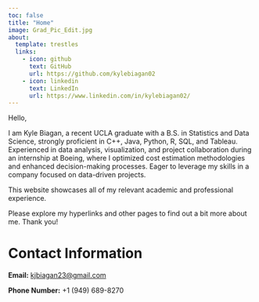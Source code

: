 ```yaml
---
toc: false
title: "Home"
image: Grad_Pic_Edit.jpg
about:
  template: trestles
  links:
    - icon: github
      text: GitHub
      url: https://github.com/kylebiagan02
    - icon: linkedin
      text: LinkedIn
      url: https://www.linkedin.com/in/kylebiagan02/
---
```


Hello,

I am Kyle Biagan, a recent UCLA graduate with a B.S. in Statistics and Data Science, strongly proficient in C++, Java, Python, R, SQL, and Tableau. Experienced in data analysis, visualization, and project collaboration during an internship at Boeing, where I optimized cost estimation methodologies and enhanced decision-making processes. Eager to leverage my skills in a company focused on data-driven projects.

This website showcases all of my relevant academic and professional experience.

Please explore my hyperlinks and other pages to find out a bit more about me. Thank you!

# Contact Information

**Email:** <kjbiagan23@gmail.com>

**Phone Number:** +1 (949) 689-8270

